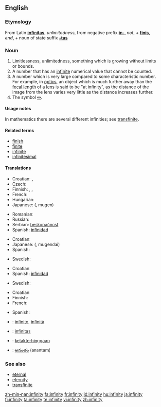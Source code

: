 ==English==

===Etymology===
From Latin '''[[infinitas]]''', ''unlimitedness'', from negative prefix '''[[in-]]''', ''not'', + '''[[finis]]''', ''end'', + noun of state suffix '''[[-tas]]'''

===Noun===
{{en-noun|infinities|-}}

# Limitlessness, unlimitedness, something which is growing without limits or bounds.
# A number that has an [[infinite]] numerical value that cannot be counted.
# A number which is very large compared to some characteristic number.  For example, in [[optics]], an object which is much further away than the [[focal length]] of a [[lens]] is said to be "at infinity", as the distance of the image from the lens varies very little as the distance increases further.
# The symbol [[∞]].

====Usage notes====
In mathematics there are several different infinities; see [[transfinite]].

====Related terms====
* [[finish]]
* [[finite]]
* [[infinite]]
* [[infinitesimal]]

====Translations====
{{trans-top|limitlessness, unlimitedness, something which is growing without limits or bounds}}
* Croatian: {{t|hr|beskonačnost|alt=bȅskonačnōst|f}}, {{t|hr|beskrajnost|alt=bȅskrajnōst|f}}
* Czech: {{t-|cs|nekonečno|n}}
* Finnish: {{t|fi|loputtomuus}}, {{t|fi|äärettömyys}}, {{t-|fi|rajattomuus}}
* French: {{t|fr|infinité|f}}
* Hungarian: {{t|hu|végtelenség}}
* Japanese: {{Jpan|[[無限]]}} ({{Jpan|[[むげん]]}}, mugen)
{{trans-mid}}
* Romanian: {{t-|ro|infinitate|f}}
* Russian: {{t|ru|бесконечность|tr=beskonéčnost’|f}}
* Serbian: [[beskonačnost]] {{f}}
* Spanish: [[infinidad]] {{f}}
{{trans-bottom}}

{{trans-top|a number that has an infinite, uncountable numerical value}}
* Croatian: {{t|hr|beskonačnost|alt=bȅskonačnōst|f}}
* Japanese: {{Jpan|[[無限大]]}} ({{Jpan|[[むげんだい]]}}, mugendai)
* Spanish: {{t+|es|infinito|m}}
{{trans-mid}}
* Swedish: {{t|sv|oändlighet|c}}
{{trans-bottom}}

{{trans-top|a number which is very large compared to some characteristic number}}
* Croatian: {{t|hr|beskonačnost|alt=bȅskonačnōst|f}}
* Spanish: [[infinidad]] {{f}}
{{trans-mid}}
* Swedish: {{t|sv|oändlighet|c}}
{{trans-bottom}}

{{trans-top|the symbol ∞}}
* Croatian: {{t|hr|beskonačnost|alt=bȅskonačnōst|f}}
* Finnish: {{t-|fi|ääretön}}
* French: {{t+|fr|infini|m}}
{{trans-mid}}
* Spanish: {{t+|es|infinito|m}}
{{trans-bottom}}

{{checktrans-top}}
* {{ttbc|Italian}}: [[infinito]], [[infinità]]
* {{ttbc|Latin}}: [[infinitas]] {{f}}
{{checktrans-mid}}
* {{ttbc|Malay}}: [[ketakterhinggaan]]
* {{ttbc|Telugu}}: [[అనంతం]] (anantam)
{{checktrans-bottom}}

===See also===
* [[eternal]]
* [[eternity]]
* [[transfinite]]

[[zh-min-nan:infinity]]
[[fa:infinity]]
[[fr:infinity]]
[[id:infinity]]
[[hu:infinity]]
[[ja:infinity]]
[[fi:infinity]]
[[ta:infinity]]
[[te:infinity]]
[[vi:infinity]]
[[zh:infinity]]
